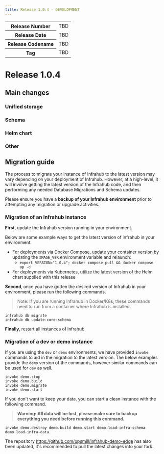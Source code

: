 ```yaml
---
title: Release 1.0.4 - DEVELOPMENT
---
```

<table>
  <tbody>
    <tr>
      <th>Release Number</th>
      <td>TBD</td>
    </tr>
    <tr>
      <th>Release Date</th>
      <td>TBD</td>
    </tr>
    <tr>
      <th>Release Codename</th>
      <td>TBD</td>
    </tr>
    <tr>
      <th>Tag</th>
      <td>TBD</td>
    </tr>
  </tbody>
</table>

# Release 1.0.4

## Main changes

### Unified storage

### Schema

### Helm chart

### Other

## Migration guide

The process to migrate your instance of Infrahub to the latest version may vary depending on your deployment of Infrahub.
However, at a high-level, it will involve getting the latest version of the Infrahub code, and then performing any needed Database Migrations and Schema updates.

Please ensure you have a **backup of your Infrahub environment** prior to attempting any migration or upgrade activities.

### Migration of an Infrahub instance

**First**, update the Infrahub version running in your environment.

Below are some example ways to get the latest version of Infrahub in your environment.

- For deployments via Docker Compose, update your container version by updating the `IMAGE_VER` environment variable and relaunch:
  - `export VERSION="1.0.4"; docker compose pull && docker compose up -d`
- For deployments via Kubernetes, utilize the latest version of the Helm chart supplied with this release

**Second**, once you have gotten the desired version of Infrahub in your environment, please run the following commands.

> Note: If you are running Infrahub in Docker/K8s, these commands need to run from a container where Infrahub is installed.

```shell
infrahub db migrate
infrahub db update-core-schema
```

**Finally**, restart all instances of Infrahub.

### Migration of a dev or demo instance

If you are using the `dev` or `demo` environments, we have provided `invoke` commands to aid in the migration to the latest version.
The below examples provide the `demo` version of the commands, however similar commands can be used for `dev` as well.

```shell
invoke demo.stop
invoke demo.build
invoke demo.migrate
invoke demo.start
```

If you don't want to keep your data, you can start a clean instance with the following command.

> **Warning: All data will be lost, please make sure to backup everything you need before running this command.**

```shell
invoke demo.destroy demo.build demo.start demo.load-infra-schema demo.load-infra-data
```

The repository https://github.com/opsmill/infrahub-demo-edge has also been updated, it's recommended to pull the latest changes into your fork.